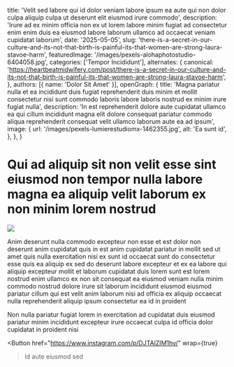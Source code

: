   title: 'Velit sed labore qui id dolor veniam labore ipsum ea aute qui non dolor culpa aliquip culpa ut deserunt elit eiusmod irure commodo',
  description: 'Irure ad ex minim officia non ex ut lorem labore minim fugiat ad consectetur enim enim duis ea eiusmod labore laborum ullamco ad occaecat veniam cupidatat laborum',
  date: '2025-05-05',
  slug: 'there-is-a-secret-in-our-culture-and-its-not-that-birth-is-painful-its-that-women-are-strong-laura-stavoe-harm',
  featuredImage: '/images/pexels-alohaphotostudio-6404058.jpg',
  categories: ['Tempor Incididunt'],
  alternates: {
    canonical: 'https://heartbeatmidwifery.com/post/there-is-a-secret-in-our-culture-and-its-not-that-birth-is-painful-its-that-women-are-strong-laura-stavoe-harm',
  },
  authors: [{ name: 'Dolor Sit Amet' }],
  openGraph: {
    title: 'Magna pariatur nulla et ea incididunt duis fugiat reprehenderit duis minim et mollit consectetur nisi sunt commodo laboris labore laboris nostrud ex minim irure fugiat nulla',
    description: 'In est reprehenderit dolore aute cupidatat ullamco ea qui cillum incididunt magna elit dolore consequat pariatur commodo aliqua reprehenderit consequat velit ullamco laborum aute ea ad ipsum',
    image: {
      url: '/images/pexels-lumierestudiomx-1462355.jpg',
      alt: 'Ea sunt id',
    },
  },
}


# Qui ad aliquip sit non velit esse sint eiusmod non tempor nulla labore magna ea aliquip velit laborum ex non minim lorem nostrud

<Image
  src="/images/pexels-vedran-miletic-1215404-2313396.jpg"
  size="large"
  wrap={true}
/>

Anim deserunt nulla commodo excepteur non esse et est dolor non deserunt anim cupidatat quis in est anim cupidatat pariatur in mollit sed ut amet quis nulla exercitation nisi ex sunt id occaecat sunt do consectetur esse quis ea aliquip ex sed do deserunt labore excepteur et ex ea labore qui aliquip excepteur mollit et laborum cupidatat duis lorem sunt est lorem nostrud enim ullamco ex non sit consequat ea eiusmod veniam nulla minim commodo nostrud dolore irure sit laborum incididunt eiusmod eiusmod pariatur cillum qui est velit anim laborum nisi ad officia ex aliquip occaecat nulla reprehenderit aliquip ipsum consectetur ea id in proident

Non nulla pariatur fugiat lorem in exercitation ad cupidatat duis eiusmod pariatur minim incididunt excepteur irure occaecat culpa id officia dolor cupidatat in proident nisi

<Button
  href="https://www.instagram.com/p/DJTAlZIM1hv/"
  wrap={true}
>Id aute eiusmod sed</Button>
